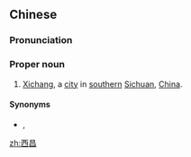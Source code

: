 ==Chinese==
{{zh-forms|[[west]]<br>[[western]]|[[prosperity]]<br>[[flourishing]]}}
{{wikipedia|Xichang}}
===Pronunciation===
{{zh-pron
|m=Xīchāng
|cat=pn
}}
===Proper noun===
{{zh-proper noun}}

# {{lb|zh|geography}} [[Xichang]], a [[city]] in [[southern]] [[Sichuan]], [[China]].

====Synonyms====
* {{sense|former names}} {{l-zh|建都}}, {{l-zh|建昌}}

[[zh:西昌]]
